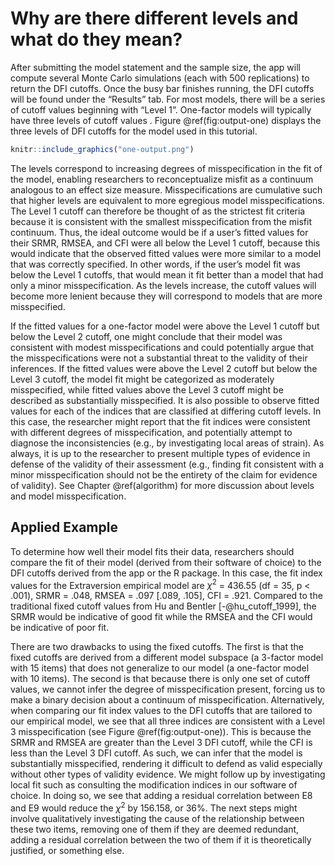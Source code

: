 # Why are there different levels and what do they mean? {#levels}

After submitting the model statement and the sample size, the app will compute several Monte Carlo simulations (each with 500 replications) to return the DFI cutoffs. Once the busy bar finishes running, the DFI cutoffs will be found under the “Results” tab. For most models, there will be a series of cutoff values beginning with “Level 1”. One-factor models will typically have three levels of cutoff values . Figure \@ref(fig:output-one) displays the three levels of DFI cutoffs for the model used in this tutorial. 

```r

knitr::include_graphics("one-output.png")

```

The levels correspond to increasing degrees of misspecification in the fit of the model, enabling researchers to reconceptualize misfit as a continuum analogous to an effect size measure. Misspecifications are cumulative such that higher levels are equivalent to more egregious model misspecifications. The Level 1 cutoff can therefore be thought of as the strictest fit criteria because it is consistent with the smallest misspecification from the misfit continuum. Thus, the ideal outcome would be if a user’s fitted values for their SRMR, RMSEA, and CFI were all below the Level 1 cutoff, because this would indicate that the observed fitted values were more similar to a model that was correctly specified. In other words, if the user’s model fit was below the Level 1 cutoffs, that would mean it fit better than a model that had only a minor misspecification. As the levels increase, the cutoff values will become more lenient because they will correspond to models that are more misspecified. 

If the fitted values for a one-factor model were above the Level 1 cutoff but below the Level 2 cutoff, one might conclude that their model was consistent with modest misspecifications and could potentially argue that the misspecifications were not a substantial threat to the validity of their inferences. If the fitted values were above the Level 2 cutoff but below the Level 3 cutoff, the model fit might be categorized as moderately misspecified, while fitted values above the Level 3 cutoff might be described as substantially misspecified. It is also possible to observe fitted values for each of the indices that are classified at differing cutoff levels. In this case, the researcher might report that the fit indices were consistent with different degrees of misspecification, and potentially attempt to diagnose the inconsistencies (e.g., by investigating local areas of strain). As always, it is up to the researcher to present multiple types of evidence in defense of the validity of their assessment (e.g., finding fit consistent with a minor misspecification should not be the entirety of the claim for evidence of validity). See Chapter \@ref(algorithm) for more discussion about levels and model misspecification.

## Applied Example

To determine how well their model fits their data, researchers should compare the fit of their model (derived from their software of choice) to the DFI cutoffs derived from the app or the R package. In this case, the fit index values for the Extraversion empirical model are ${\chi}^2$ = 436.55 (df = 35, p < .001), SRMR = .048, RMSEA = .097 [.089, .105], CFI = .921. Compared to the traditional fixed cutoff values from Hu and Bentler [-@hu_cutoff_1999], the SRMR would be indicative of good fit while the RMSEA and the CFI would be indicative of poor fit.

There are two drawbacks to using the fixed cutoffs. The first is that the fixed cutoffs are derived from a different model subspace (a 3-factor model with 15 items) that does not generalize to our model (a one-factor model with 10 items). The second is that because there is only one set of cutoff values, we cannot infer the degree of misspecification present, forcing us to make a binary decision about a continuum of misspecification. Alternatively, when comparing our fit index values to the DFI cutoffs that are tailored to our empirical model, we see that all three indices are consistent with a Level 3 misspecification (see Figure \@ref(fig:output-one)). This is because the SRMR and RMSEA are greater than the Level 3 DFI cutoff, while the CFI is less than the Level 3 DFI cutoff. As such, we can infer that the model is substantially misspecified, rendering it difficult to defend as valid especially without other types of validity evidence. We might follow up by investigating local fit such as consulting the modification indices in our software of choice. In doing so, we see that adding a residual correlation between E8 and E9 would reduce the ${\chi}^2$ by 156.158, or 36%. The next steps might involve qualitatively investigating the cause of the relationship between these two items, removing one of them if they are deemed redundant, adding a residual correlation between the two of them if it is theoretically justified, or something else.


